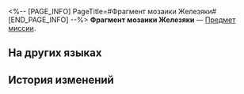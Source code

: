 <%-- [PAGE_INFO]
PageTitle=#Фрагмент мозаики Железяки#
[END_PAGE_INFO] --%>
{{Предмет Инфобокс
|id          = 140476
|Изображение = Предмет Фрагмент мозаики Железяки.png
|Тип         = Предмет миссии
|Инвентарь   = Миссии
|Редкость    = 3
|Эффект      = 
|Описание    = По-видимому, это деталь от некой Мозаики грёз.<br />Она источает чаяния и надежды будущего.
}}
'''Фрагмент мозаики Железяки''' — [[Предмет миссии]].

==На других языках==
{{На других языках
|en   = Tin Man's Jigsaw Fragment
|zhs  = 铁皮人的筑梦碎片
|zht  = 鐵皮人的築夢碎片
|ja   = ブリキマンのドリームメイクパズルの欠片
|ko   = 양철꾼의 꿈 건축 조각
|es   = Fragmento del rompecabezas del Hombre de hojalata
|fr   = Fragment émotionnel de Boîte-de-conserve
|ru   = Фрагмент мозаики Железяки
|th   = ชิ้นส่วนสร้างฝันของมนุษย์เหล็ก
|vi   = Mảnh Ghép Xây Mộng Của Người Thiếc
|de   = Blechmanns Puzzleteil
|id   = Serpihan Mimpi Manusia Besi
|pt   = Fragmento de Quebra-Cabeça do Homem de Lata
}}

==История изменений==
{{История изменений|3.5}}